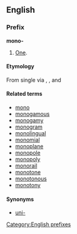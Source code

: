 ==English==
===Prefix===
[[Category:English prefixes]]
'''mono-'''

#[[One]].

====Etymology====
{{etystub}}
From {{Gr.}} [[]] single via {{L.}}, {{OF.}}, and {{enm}}

====Related terms====
*[[mono]]
*[[monogamous]]
*[[monogamy]]
*[[monogram]]
*[[monolingual]]
*[[monomial]]
*[[monoplane]]
*[[monopole]]
*[[monopoly]]
*[[monorail]]
*[[monotone]]
*[[monotonous]]
*[[monotony]]

====Synonyms====
*[[uni-]]